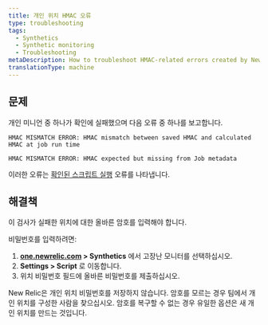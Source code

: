```yaml
---
title: 개인 위치 HMAC 오류
type: troubleshooting
tags:
  - Synthetics
  - Synthetic monitoring
  - Troubleshooting
metaDescription: How to troubleshoot HMAC-related errors created by New Relic synthetic private minions.
translationType: machine
---
```


## 문제

개인 미니언 중 하나가 확인에 실패했으며 다음 오류 중 하나를 보고합니다.

```
HMAC MISMATCH ERROR: HMAC mismatch between saved HMAC and calculated HMAC at job run time
```

```
HMAC MISMATCH ERROR: HMAC expected but missing from Job metadata
```

이러한 오류는 [확인된 스크립트 실행](/docs/synthetics/new-relic-synthetics/private-locations/verified-script-execution-private-locations) 오류를 나타냅니다.

## 해결책

이 검사가 실패한 위치에 대한 올바른 암호를 입력해야 합니다.

비밀번호를 입력하려면:

1. **[one.newrelic.com](https://one.newrelic.com/all-capabilities) > Synthetics** 에서 고장난 모니터를 선택하십시오.
2. **Settings > Script** 로 이동합니다.
3. 위치 비밀번호 필드에 올바른 비밀번호를 제출하십시오.

<Callout variant="tip">
  New Relic은 개인 위치 비밀번호를 저장하지 않습니다. 암호를 모르는 경우 팀에서 개인 위치를 구성한 사람을 찾으십시오. 암호를 복구할 수 없는 경우 유일한 옵션은 새 개인 위치를 만드는 것입니다.
</Callout>